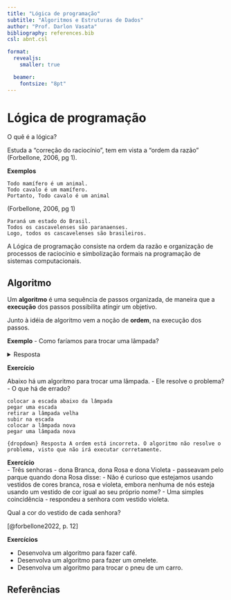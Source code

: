 ```yaml
---
title: "Lógica de programação"
subtitle: "Algoritmos e Estruturas de Dados"
author: "Prof. Darlon Vasata"
bibliography: references.bib
csl: abnt.csl

format:
  revealjs:
    smaller: true

  beamer:
    fontsize: "8pt"
---
```


# Lógica de programação

O quê é a lógica?

Estuda a "correção do raciocínio", tem em vista a "ordem da razão"  
(Forbellone, 2006, pg 1).

**Exemplos**
```
Todo mamífero é um animal.
Todo cavalo é um mamífero.
Portanto, Todo cavalo é um animal
```
(Forbellone, 2006, pg 1)

```
Paraná um estado do Brasil.
Todos os cascavelenses são paranaenses.
Logo, todos os cascavelenses são brasileiros.
```

A Lógica de programação consiste na ordem da razão e organização de processos de raciocínio e simbolização formais na programação de sistemas computacionais.

## Algoritmo
Um **algoritmo** é uma sequência de passos organizada, de maneira que a **execução** dos passos possibilita atingir um objetivo.

Junto à idéia de algoritmo vem a noção de **ordem**, na execução dos passos.

**Exemplo**
- Como faríamos para trocar uma lâmpada?

<details>
  <summary>Resposta</summary>

```bash
pegar uma escada
colocar a escada abaixo da lâmpada
pegar uma lâmpada nova
subir na escada
retirar a lâmpada velha
colocar a lâmpada nova
```
</details>




**Exercício**

Abaixo há um algoritmo para trocar uma lâmpada.
- Ele resolve o problema?
- O que há de errado?

```
colocar a escada abaixo da lâmpada
pegar uma escada
retirar a lâmpada velha
subir na escada
colocar a lâmpada nova
pegar uma lâmpada nova
```

```{dropdown} Resposta
A ordem está incorreta. O algoritmo não resolve o problema, visto que não irá executar corretamente.
```

**Exercício**  
- Três senhoras - dona Branca, dona Rosa e dona Violeta - passeavam pelo parque quando dona Rosa disse:
- Não é curioso que estejamos usando vestidos de cores branca, rosa e violeta, embora nenhuma de nós esteja usando um vestido de cor igual ao seu próprio nome?
- Uma simples coincidência - respondeu a senhora com vestido violeta.

Qual a cor do vestido de cada senhora?  
  
<!-- [Forbellone, 2006, pg 12](https://plataforma.bvirtual.com.br/Leitor/Publicacao/323/pdf/) -->
[@forbellone2022, p. 12]

**Exercícios**

- Desenvolva um algoritmo para fazer café.
- Desenvolva um algoritmo para fazer um omelete.
- Desenvolva um algoritmo para trocar o pneu de um carro.


## Referências
::: {#refs}
:::